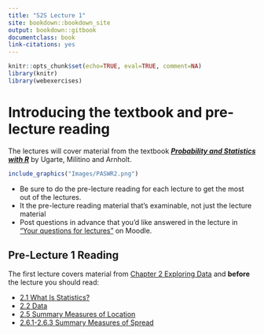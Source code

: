 ```yaml
--- 
title: "S2S Lecture 1"
site: bookdown::bookdown_site
output: bookdown::gitbook
documentclass: book
link-citations: yes
---
```


```r
knitr::opts_chunk$set(echo=TRUE, eval=TRUE, comment=NA)
library(knitr)
library(webexercises)
```

# Introducing the textbook and pre-lecture reading {-}

The lectures will cover material from the textbook [***Probability and Statistics with R***](https://read.kortext.com/reader/pdf/92741/A) by Ugarte, Militino and Arnholt. 

```r
include_graphics("Images/PASWR2.png")
```

* Be sure to do the pre-lecture reading for each lecture to get the most out of the lectures.
* It the pre-lecture reading material that's examinable, not just the lecture material
* Post questions in advance that you'd like answered in the lecture in ["Your questions for lectures"](https://moodle.gla.ac.uk/mod/feedback/view.php?id=4075572) on Moodle.
<!-- * All the pre-lecture reading and links are on [S2S Moodle page](https://moodle.gla.ac.uk/course/view.php?id=38593). -->
<!-- * We may use Mentimeter to gather class responses during lectures via [menti.com](https://www.menti.com/). -->

## Pre-Lecture 1 Reading {-}

The first lecture covers material from [Chapter 2 Exploring Data](https://read.kortext.com/reader/pdf/92741/97) and **before** the lecture you should read: 

* [2.1 What Is Statistics?](https://read.kortext.com/reader/pdf/92741/97)
* [2.2 Data](https://read.kortext.com/reader/pdf/92741/97)
* [2.5 Summary Measures of Location](https://read.kortext.com/reader/pdf/92741/120)
* [2.6.1-2.6.3 Summary Measures of Spread](https://read.kortext.com/reader/pdf/92741/129)

